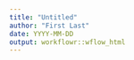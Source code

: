 ```yaml
---
title: "Untitled"
author: "First Last"
date: YYYY-MM-DD
output: workflowr::wflow_html
---
```







